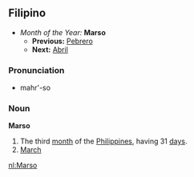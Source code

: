 ==Filipino==
*''Month of the Year:'' '''Marso'''
**'''Previous:''' [[Pebrero]]
**'''Next:''' [[Abril]]

===Pronunciation===
*mahr'-so

===Noun===
'''Marso'''
#The third [[month]] of the [[Philippines]], having 31 [[day]]s.
#[[March]]

[[nl:Marso]]